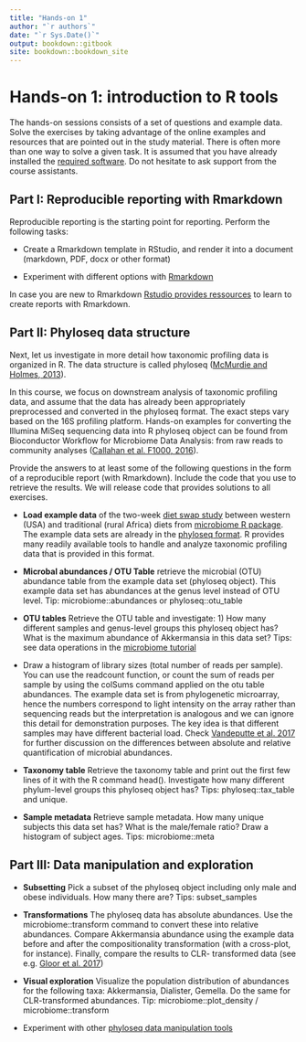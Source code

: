```yaml
---
title: "Hands-on 1"
author: "`r authors`"
date: "`r Sys.Date()`"
output: bookdown::gitbook
site: bookdown::bookdown_site
---
```




# Hands-on 1: introduction to R tools

The hands-on sessions consists of a set of questions and example data. Solve the exercises by taking advantage of the online examples and resources that are pointed out in the study material. There is often more than one way to solve a given task. It is assumed that you have already installed the [required software](https://microbiome.github.io/course_nijmegen2019/index.html#preparing-for-the-course). Do not hesitate to ask support from the course assistants. 


## Part I: Reproducible reporting with Rmarkdown

Reproducible reporting is the starting point for reporting. Perform the following tasks:

 * Create a Rmarkdown template in RStudio, and render it into a
   document (markdown, PDF, docx or other format)

 * Experiment with different options with [Rmarkdown](https://www.rstudio.com/wp-content/uploads/2016/03/rmarkdown-cheatsheet-2.0.pdf)  

In case you are new to Rmarkdown [Rstudio provides ressources](https://rmarkdown.rstudio.com/lesson-1.html) to learn to create reports with Rmarkdown.



## Part II: Phyloseq data structure

Next, let us investigate in more detail how taxonomic profiling data is organized in R. The data structure is called phyloseq ([McMurdie and Holmes, 2013](https://journals.plos.org/plosone/article?id=10.1371/journal.pone.0061217)).

In this course, we focus on downstream analysis of taxonomic profiling data, and assume that the data has already been appropriately preprocessed and converted in the phyloseq format. The exact steps vary based on the 16S profiling platform. Hands-on examples for converting the Illumina MiSeq sequencing data into R phyloseq object can be found from Bioconductor Workflow for Microbiome Data Analysis: from raw reads to community analyses ([Callahan et al. F1000, 2016](https://f1000research.com/articles/5-1492/v2)).

Provide the answers to at least some of the following questions in the form of a reproducible report (with Rmarkdown). Include the code that you use to retrieve the results. We will release code that provides solutions to all exercises. 

 * **Load example data** of the two-week [diet swap study](http://dx.doi.org/10.1038/ncomms7342) between western (USA) and traditional (rural Africa) diets from [microbiome R package](https://microbiome.github.io/tutorials/Data.html). The
     example data sets are already in the [phyloseq
     format](http://joey711.github.io/phyloseq/import-data). R
     provides many readily available tools to handle and analyze
     taxonomic profiling data that is provided in this format.

 * **Microbal abundances / OTU Table** retrieve the microbial (OTU)
   abundance table from the example data set (phyloseq object). This
   example data set has abundances at the genus level instead of OTU
   level. Tip:
   microbiome::abundances or phyloseq::otu_table

 * **OTU tables** Retrieve the OTU table and investigate: 1) How many
   different samples and genus-level groups this phyloseq object has?
   What is the maximum abundance of Akkermansia in this data set?
   Tips: see data operations in the [microbiome
   tutorial](https://microbiome.github.io/tutorials/)

 * Draw a histogram of library sizes (total number of reads per
   sample). You can use the readcount function, or count the sum of
   reads per sample by using the colSums command applied on the otu
   table abundances. The example data set is from phylogenetic
   microarray, hence the numbers correspond to light intensity on the
   array rather than sequencing reads but the interpretation is
   analogous and we can ignore this detail for demonstration
   purposes. The key idea is that different samples may have different
   bacterial load. Check [Vandeputte et
   al. 2017](https://www.nature.com/articles/nature24460) for further
   discussion on the differences between absolute and relative
   quantification of microbial abundances.

 * **Taxonomy table** Retrieve the taxonomy table and print out the
   first few lines of it with the R command head(). Investigate how
   many different phylum-level groups this phyloseq object has? Tips:
   phyloseq::tax_table and unique.

 * **Sample metadata** Retrieve sample metadata. How many unique
     subjects this data set has? What is the male/female ratio? Draw a
     histogram of subject ages. Tips: microbiome::meta


## Part III: Data manipulation and exploration

 * **Subsetting** Pick a subset of the phyloseq object including only male and obese individuals. How many there are?
     Tips: subset_samples

 * **Transformations** The phyloseq data has absolute abundances. Use
     the microbiome::transform command to convert these into relative
     abundances. Compare Akkermansia abundance using the example data
     before and after the compositionality transformation (with a
     cross-plot, for instance). Finally, compare the results to CLR-
     transformed data (see e.g. [Gloor et
     al. 2017](https://www.frontiersin.org/articles/10.3389/fmicb.2017.02224/full))

 * **Visual exploration** Visualize the population distribution of
   abundances for the following taxa: Akkermansia, Dialister,
   Gemella. Do the same for CLR-transformed abundances. Tip:
   microbiome::plot_density / microbiome::transform
   
 * Experiment with other [phyloseq data manipulation
   tools](https://microbiome.github.io/tutorials/Preprocessing.html)


